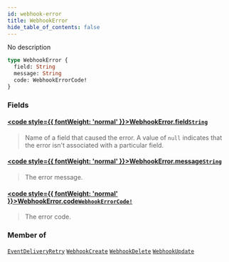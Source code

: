 ```yaml
---
id: webhook-error
title: WebhookError
hide_table_of_contents: false
---
```








No description

```graphql
type WebhookError {
  field: String
  message: String
  code: WebhookErrorCode!
}
```


### Fields

#### [<code style={{ fontWeight: 'normal' }}>WebhookError.<b>field</b></code>](#)<Bullet />[`String`](../../../developer/api-reference/scalars/string) <Badge class="secondary" text="scalar"/>
> Name of a field that caused the error. A value of `null` indicates that the error isn't associated with a particular field.
> 

#### [<code style={{ fontWeight: 'normal' }}>WebhookError.<b>message</b></code>](#)<Bullet />[`String`](../../../developer/api-reference/scalars/string) <Badge class="secondary" text="scalar"/>
> The error message.
> 

#### [<code style={{ fontWeight: 'normal' }}>WebhookError.<b>code</b></code>](#)<Bullet />[`WebhookErrorCode!`](../../../developer/api-reference/enums/webhook-error-code) <Badge class="secondary" text="non-null"/> <Badge class="secondary" text="enum"/>
> The error code.
> 



### Member of

[`EventDeliveryRetry`](../../../developer/api-reference/objects/event-delivery-retry)  <Badge class="secondary" text="object"/><Bullet />[`WebhookCreate`](../../../developer/api-reference/objects/webhook-create)  <Badge class="secondary" text="object"/><Bullet />[`WebhookDelete`](../../../developer/api-reference/objects/webhook-delete)  <Badge class="secondary" text="object"/><Bullet />[`WebhookUpdate`](../../../developer/api-reference/objects/webhook-update)  <Badge class="secondary" text="object"/>



